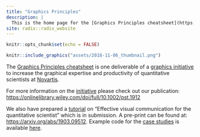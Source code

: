 ```yaml
---
title: "Graphics Principles"
description: |
  This is the home page for the [Graphics Principles cheatsheet](https://github.com/GraphicsPrinciples/CheatSheet/blob/master/NVSCheatSheet.pdf). The [cheatsheet](https://github.com/GraphicsPrinciples/CheatSheet/blob/master/NVSCheatSheet.pdf) is available on GitHub along with [R code](https://github.com/GraphicsPrinciples/CheatSheet) for many of the examples. The link to the cheatsheet github repository can be found [here](https://github.com/GraphicsPrinciples/CheatSheet). 
site: radix::radix_website
---
```


```r
knitr::opts_chunk$set(echo = FALSE)
```


```r
knitr::include_graphics("assets/2018-11-06_thumbnail.png")
```


The [Graphics Principles cheatsheet](https://github.com/GraphicsPrinciples/CheatSheet/blob/master/NVSCheatSheet.pdf) is one deliverable of a [graphics initiative](https://onlinelibrary.wiley.com/doi/full/10.1002/pst.1912) to increase the graphical expertise and productivity of quantitative scientists at [Novartis](https://www.novartis.com/our-science). 

For more information on the [initiative](initiative.html) please check out our publication: [https://onlinelibrary.wiley.com/doi/full/10.1002/pst.1912](https://onlinelibrary.wiley.com/doi/full/10.1002/pst.1912) 

We also have prepared a [tutorial](tutorial.html) on "Effective visual communication for the quantitative scientist" which is in submission. A pre-print can be found at: [https://arxiv.org/abs/1903.09512](https://arxiv.org/abs/1903.09512). Example code for the [case studies](https://graphicsprinciples.github.io/tutorial-case-studies) is available [here](https://github.com/GraphicsPrinciples/tutorial-viz-com). 




